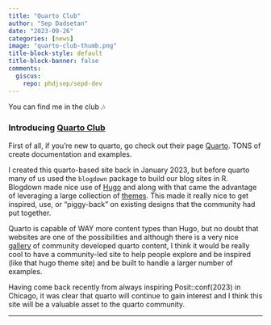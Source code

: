 ```yaml
---
title: "Quarto Club"
author: "Sep Dadsetan"
date: "2023-09-26"
categories: [news]
image: "quarto-club-thumb.png"
title-block-style: default
title-block-banner: false
comments:
  giscus: 
    repo: phdjsep/sepd-dev
---
```


You can find me in the club 🎶

### Introducing [Quarto Club](https://qmdclub.com)

First of all, if you're new to quarto, go check out their page [Quarto](https://www.quarto.org). TONS of create documentation and examples.

I created this quarto-based site back in January 2023, but before quarto many of us used the `blogdown` package to build our blog sites in R. Blogdown made nice use of [Hugo](https://gohugo.io/) and along with that came the advantage of leveraging a large collection of [themes](https://themes.gohugo.io/). This made it really nice to get inspired, use, or "piggy-back" on existing designs that the community had put together.

Quarto is capable of WAY more content types than Hugo, but no doubt that websites are one of the possibilities and although there is a very nice [gallery](https://quarto.org/docs/gallery/) of community developed quarto content, I think it would be really cool to have a community-led site to help people explore and be inspired (like that hugo theme site) and be built to handle a larger number of examples.

Having come back recently from always inspiring Posit::conf(2023) in Chicago, it was clear that quarto will continue to gain interest and I think this site will be a valuable asset to the quarto community.

---

<script src="https://giscus.app/client.js"
        data-repo="phdjsep/sepd-dev"
        data-repo-id="R_kgDOIsJ6VA"
        data-category="General"
        data-category-id="DIC_kwDOIsJ6VM4CTVJc"
        data-mapping="pathname"
        data-strict="0"
        data-reactions-enabled="1"
        data-emit-metadata="0"
        data-input-position="top"
        data-theme="preferred_color_scheme"
        data-lang="en"
        data-loading="lazy"
        crossorigin="anonymous"
        async>
</script>